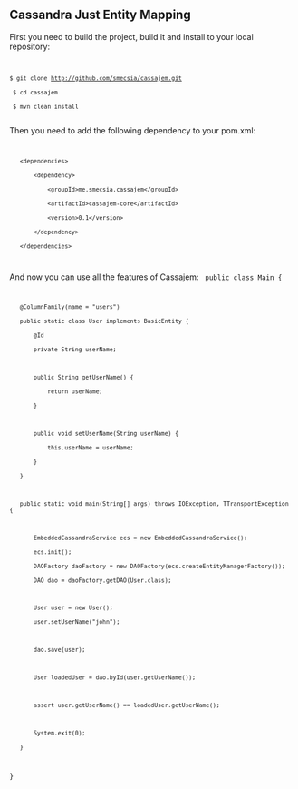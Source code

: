== Cassandra Just Entity Mapping ==

First you need to build the project, build it and install to your local repository:
<code>
 $ git clone http://github.com/smecsia/cassajem.git<br/>
 $ cd cassajem<br/>
 $ mvn clean install<br/>
</code>
Then you need to add the following dependency to your pom.xml:
<code lang="xml">
    &lt;dependencies&gt;
        &lt;dependency&gt;
            &lt;groupId&gt;me.smecsia.cassajem&lt;/groupId&gt;
            &lt;artifactId&gt;cassajem-core&lt;/artifactId&gt;
            &lt;version&gt;0.1&lt;/version&gt;
        &lt;/dependency&gt;
    &lt;/dependencies&gt;
</code>
And now you can use all the features of Cassajem:
<code lang="java">
public class Main {

    @ColumnFamily(name = "users")
    public static class User implements BasicEntity {
        @Id
        private String userName;

        public String getUserName() {
            return userName;
        }

        public void setUserName(String userName) {
            this.userName = userName;
        }
    }

    public static void main(String[] args) throws IOException, TTransportException {

        EmbeddedCassandraService ecs = new EmbeddedCassandraService();
        ecs.init();
        DAOFactory daoFactory = new DAOFactory(ecs.createEntityManagerFactory());
        DAO<User> dao = daoFactory.getDAO(User.class);

        User user = new User();
        user.setUserName("john");

        dao.save(user);

        User loadedUser = dao.byId(user.getUserName());

        assert user.getUserName() == loadedUser.getUserName();

        System.exit(0);
    }
}
</code>
